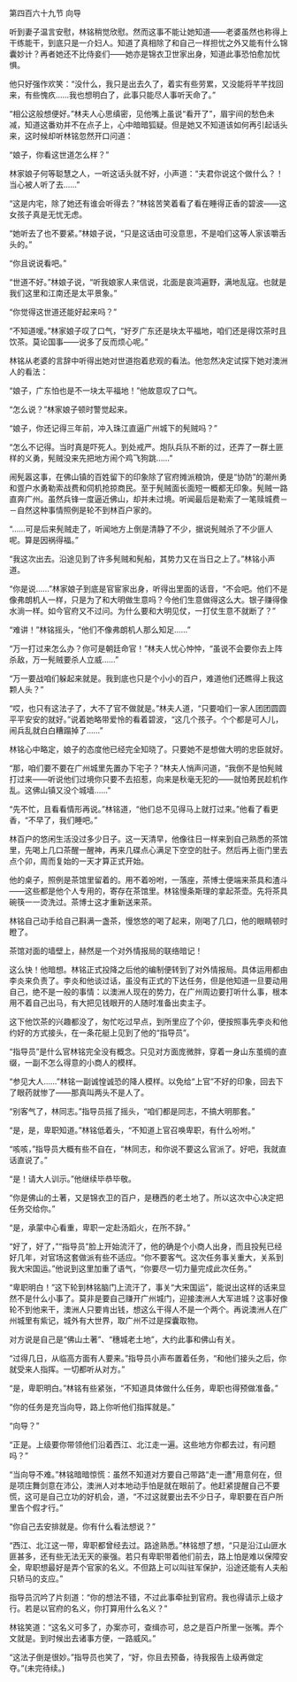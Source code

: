 

第四百六十九节 向导

听到妻子温言安慰，林铭稍觉欣慰。然而这事不能让她知道――老婆虽然也称得上干练能干，到底只是一介妇人。知道了真相除了和自己一样担忧之外又能有什么锦囊妙计？再者她还不比侍妾们――她亦是锦衣卫世家出身，知道此事恐怕愈加忧惧。

他只好强作欢笑：“没什么，我只是出去久了，着实有些劳累，又没能将芊芊找回来，有些愧疚……我也想明白了，此事只能尽人事听天命了。”

“相公这般想便好。”林夫人心思缜密，见他嘴上虽说“看开了”，眉宇间的愁色未减，知道这番劝并不在点子上，心中暗暗狐疑。但是她又不知道该如何再引起话头来，这时候却听林铭忽然开口问道：

“娘子，你看这世道怎么样？”

林家娘子何等聪慧之人，一听这话头就不好，小声道：“夫君你说这个做什么？！当心被人听了去……”

“这是内宅，除了她还有谁会听得去？”林铭苦笑着看了看在睡得正香的碧波――这女孩子真是无忧无虑。

“她听去了也不要紧。”林娘子说，“只是这话由可没意思，不是咱们这等人家该嚼舌头的。”

“你且说说看吧。”

“世道不好。”林娘子说，“听我娘家人来信说，北面是哀鸿遍野，满地乱寇。也就是我们这里和江南还是太平景象。”

“你觉得这世道还能好起来吗？”

“不知道嗳。”林家娘子叹了口气，“好歹广东还是块太平福地，咱们还是得饮茶时且饮茶。莫论国事――说多了反而烦心呢。”

林铭从老婆的言辞中听得出她对世道抱着悲观的看法。他忽然决定试探下她对澳洲人的看法：

“娘子，广东怕也是不一块太平福地！”他故意叹了口气。

“怎么说？”林家娘子顿时警觉起来。

“娘子，你还记得三年前，冲入珠江直逼广州城下的髡贼吗？”

“怎么不记得。当时真是吓死人。到处戒严。炮队兵队不断的过，还弄了一群土匪样的义勇，髡贼没来先把地方闹个鸡飞狗跳……”

闹髡嚣这事，在佛山镇的百姓留下的印象除了官府摊派粮饷，便是“协防”的潮州勇和疍户水勇勒索战费和伺机抢掠商民。至于髡贼面长面短一概都无印象。髡贼一路直奔广州。虽然兵锋一度逼近佛山，却并未过境。听闻最后是勒索了一笔赎城费－－自然这种事情照例是轮不到林百户家的。

“……可是后来髡贼走了，听闻地方上倒是清静了不少，据说髡贼杀了不少匪人呢。算是因祸得福。”

“我这次出去。沿途见到了许多髡贼和髡船，其势力又在当日之上了。”林铭小声道。

“你是说……”林家娘子到底是官宦家出身，听得出里面的话音，“不会吧。他们不是像弗朗机人一样，只是为了和大明做生意吗？今他们生意做得这么大。银子赚得像水淌一样。如今官府又不过问。为什么要和大明见仗，一打仗生意不就断了？”

“难讲！”林铭摇头，“他们不像弗朗机人那么知足……”

“万一打过来怎么办？你可是朝廷命官！”林夫人忧心忡忡，“虽说不会要你去上阵杀敌，万一髡贼要杀人立威……”

“万一要战咱们躲起来就是。我到底也只是个小小的百户，难道他们还瞧得上我这颗人头？”

“哎，也只有这法子了，大不了官不做就是。”林夫人道，“只要咱们一家人团团圆圆平平安安的就好。”说着她略带爱怜的看着碧波，“这几个孩子。个个都是可人儿，闹兵乱就白白糟蹋掉了……”

林铭心中略定，娘子的态度他已经完全知晓了。只要她不是想做大明的忠臣就好。

“那，咱们要不要在广州城里先置办下宅子？”林夫人悄声问道，“我倒不是怕髡贼打过来――听说他们过境你只要不去招惹，向来是秋毫无犯的――就怕莠民趁机作乱。这佛山镇又没个城墙……”

“先不忙，且看看情形再说。”林铭道，“他们总不见得马上就打过来。”他看了看更香，“不早了，我们睡吧。”

林百户的悠闲生活没过多少日子。这一天清早，他像往日一样来到自己熟悉的茶馆里，先喝上几口茶醒一醒神，再来几碟点心满足下空空的肚子。然后再上衙门里去点个卯，周而复始的一天才算正式开始。

他的桌子，照例是茶馆里留着的。用不着吩咐，一落座，茶博士便端来茶具和渣斗――这些都是他个人专用的，寄存在茶馆里。林铭慢条斯理的拿起茶壶。先将茶具碗筷一一烫洗过。茶博士这才重新送来茶。

林铭自己动手给自己斟满一盏茶，慢悠悠的喝了起来，刚喝了几口，他的眼睛顿时瞪了。

茶馆对面的墙壁上，赫然是一个对外情报局的联络暗记！

这么快！他暗想。林铭正式投降之后他的编制便转到了对外情报局。具体运用都由李炎来负责了。李炎和他谈过话，虽没有正式的下达任务，但是他知道一旦要动用自己，绝不是一般的事情：以澳洲人现在的势力，在广州周边要打听什么事，根本用不着自己出马，有大把见钱眼开的人随时准备出卖主子。

这下他饮茶的兴趣都没了，匆忙吃过早点，到所里应了个卯，便按照事先李炎和他约好的方式接头，在一条花艇上见到了他的“指导员”。

“指导员”是什么官林铭完全没有概念。只见对方面庞微胖，穿着一身山东茧绸的直缀，一副不怎么得意的小商人的模样。

“参见大人……”林铭一副诚惶诚恐的降人模样。以免给“上官”不好的印象，回去下了眼药就惨了――那真叫两头不是人了。

“别客气了，林同志。”指导员摇了摇头，“咱们都是同志，不搞大明那套。”

“是，是，卑职知道。”林铭低着头，“不知道上官召唤卑职，有什么吩咐。”

“咳咳，”指导员大概有些不自在，“林同志，和你说不要这么官派了。好吧，我就直话直说了。”

“是！请大人训示。”他继续毕恭毕敬。

“你是佛山的土著，又是锦衣卫的百户，是穗西的老土地了。所以这次中心决定把任务交给你。”

“是，承蒙中心看重，卑职一定赴汤蹈火，在所不辞。”

“好了，好了，”“指导员”脸上开始流汗了，他的确是个小商人出身，而且投髡已经好几年，对官场这套做派有些不适应。“你不要客气。这次任务事关重大，关系到我大宋国运。”他说到这里加重了语气，“你要尽一切力量完成此次任务。”

“卑职明白！”这下轮到林铭脑门上流汗了，事关“大宋国运”，能说出这样的话来显然不是什么小事了。莫非是要自己赚开广州城门，迎接澳洲人大军进城？这事好像轮不到他来干，澳洲人只要肯出钱，想这么干得人不是一个两个。再说澳洲人在广州城里有紫记，城外有大世界，取广州不过是探囊取物。

对方说是自己是“佛山土著”、“穗城老土地”，大约此事和佛山有关。

“过得几日，从临高方面有人要来。”指导员小声布置着任务，“和他们接头之后，你就受来人指挥。一切都听从对方。”

“是，卑职明白。”林铭有些紧张，“不知道具体做什么任务，卑职也得预做准备。”

“你的任务是充当向导，路上你听他们指挥就是。”

“向导？”

“正是。上级要你带领他们沿着西江、北江走一遍。这些地方你都去过，有问题吗？”

“当向导不难。”林铭暗暗惊慌：虽然不知道对方要自己带路“走一遭”用意何在，但是项庄舞剑意在沛公，澳洲人对本地动手怕是就在眼前了。他赶紧提醒自己不要慌，这可是自己立功的好机会，道，“不过这就要出去不少日子，卑职要在百户所里告个假才行。”

“你自己去安排就是。你有什么看法想说？”

“西江、北江这一带，卑职都曾经去过。路途熟悉。”林铭想了想，“只是沿江山匪水匪甚多，还有些无法无天的豪强。若只有卑职带着他们前去，路上怕是难以保障安全，卑职想最好是弄个官家的名义。不但路上可以叫驻军保护，沿途还能有人夫船只轿马的支应。”

指导员沉吟了片刻道：“你的想法不错，不过此事牵扯到官府。我也得请示上级才行。若是以官府的名义，你打算用什么名义？”

林铭笑道：“这名义可多了，办案亦可，查缉亦可，总之是百户所里一张嘴。弄个文就是。到时候出去诸事方便，一路威风。”

“这法子倒是很妙。”指导员也笑了，“好，你且去预备，待我报告上级再做定夺。”(未完待续。)

